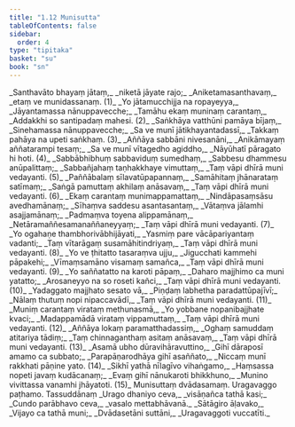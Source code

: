 ```yaml
---
title: "1.12 Munisutta"
tableOfContents: false
sidebar:
  order: 4
type: "tipitaka"
basket: "su"
book: "sn"
---
```



<DynamicBreadcrumb />

<Division number="209" book="sn" bookNo="18" page="309">

<Paragraph number="240" type="verses" book="sn">
_Santhavāto bhayaṃ jātaṃ,_  
_niketā jāyate rajo;_  
_Aniketamasanthavaṃ,_  
_etaṃ ve munidassanaṃ. (1)_  

</Paragraph>

</Division>
<Division number="210" book="sn" bookNo="18" page="309">

<Paragraph number="241" type="verses" book="sn">
_Yo jātamucchijja na ropayeyya,_  
_Jāyantamassa nānuppavecche;_  
_Tamāhu ekaṃ muninaṃ carantaṃ,_  
_Addakkhi so santipadaṃ mahesi. (2)_  

</Paragraph>

</Division>
<Division number="211" book="sn" bookNo="18" page="309">

<Paragraph number="242" type="verses" book="sn">
_Saṅkhāya vatthūni pamāya bījaṃ,_  
_Sinehamassa nānuppavecche;_  
_Sa ve munī jātikhayantadassī,_  
_Takkaṃ pahāya na upeti saṅkhaṃ. (3)_  

</Paragraph>

</Division>
<Division number="212" book="sn" bookNo="18" page="309">

<Paragraph number="243" type="verses" book="sn">
_Aññāya sabbāni nivesanāni,_  
_Anikāmayaṃ aññatarampi tesaṃ;_  
_Sa ve munī vītagedho agiddho,_  
_Nāyūhatī pāragato hi hoti. (4)_  

</Paragraph>

</Division>
<Division number="213" book="sn" bookNo="18" page="309">

<Paragraph number="244" type="verses" book="sn">
_Sabbābhibhuṃ sabbaviduṃ sumedhaṃ,_  
_Sabbesu dhammesu anūpalittaṃ;_  
_Sabbañjahaṃ taṇhakkhaye vimuttaṃ,_  
_Taṃ vāpi dhīrā muni vedayanti. (5)_  

</Paragraph>

</Division>
<Division number="214" book="sn" bookNo="18" page="309">

<Paragraph number="245" type="verses" book="sn">
_Paññābalaṃ sīlavatūpapannaṃ,_  
_Samāhitaṃ jhānarataṃ satīmaṃ;_  
_Saṅgā pamuttaṃ akhilaṃ anāsavaṃ,_  
_Taṃ vāpi dhīrā muni vedayanti. (6)_  

</Paragraph>

</Division>
<Division number="215" book="sn" bookNo="18" page="310">

<Paragraph number="246" type="verses" book="sn">
_Ekaṃ carantaṃ munimappamattaṃ,_  
_Nindāpasaṃsāsu avedhamānaṃ;_  
_Sīhaṃva saddesu asantasantaṃ,_  
_Vātaṃva jālamhi asajjamānaṃ;_  
_Padmaṃva toyena alippamānaṃ,_  
_Netāramaññesamanaññaneyyaṃ;_  
_Taṃ vāpi dhīrā muni vedayanti. (7)_  

</Paragraph>

</Division>
<Division number="216" book="sn" bookNo="18" page="310">

<Paragraph number="247" type="verses" book="sn">
_Yo ogahaṇe thambhorivābhijāyati,_  
_Yasmiṃ pare vācāpariyantaṃ vadanti;_  
_Taṃ vītarāgaṃ susamāhitindriyaṃ,_  
_Taṃ vāpi dhīrā muni vedayanti. (8)_  

</Paragraph>

</Division>
<Division number="217" book="sn" bookNo="18" page="310">

<Paragraph number="248" type="verses" book="sn">
_Yo ve ṭhitatto tasaraṃva ujju,_  
_Jigucchati kammehi pāpakehi;_  
_Vīmaṃsamāno visamaṃ samañca,_  
_Taṃ vāpi dhīrā muni vedayanti. (9)_  

</Paragraph>

</Division>
<Division number="218" book="sn" bookNo="18" page="310">

<Paragraph number="249" type="verses" book="sn">
_Yo saññatatto na karoti pāpaṃ,_  
_Daharo majjhimo ca muni yatatto;_  
_Arosaneyyo na so roseti kañci,_  
_Taṃ vāpi dhīrā muni vedayanti. (10)_  

</Paragraph>

</Division>
<Division number="219" book="sn" bookNo="18" page="310">

<Paragraph number="250" type="verses" book="sn">
_Yadaggato majjhato sesato vā,_  
_Piṇḍaṃ labhetha paradattūpajīvī;_  
_Nālaṃ thutuṃ nopi nipaccavādī,_  
_Taṃ vāpi dhīrā muni vedayanti. (11)_  

</Paragraph>

</Division>
<Division number="220" book="sn" bookNo="18" page="310">

<Paragraph number="251" type="verses" book="sn">
_Muniṃ carantaṃ virataṃ methunasmā,_  
_Yo yobbane nopanibajjhate kvaci;_  
_Madappamādā virataṃ vippamuttaṃ,_  
_Taṃ vāpi dhīrā muni vedayanti. (12)_  

</Paragraph>

</Division>
<Division number="221" book="sn" bookNo="18" page="311">

<Paragraph number="252" type="verses" book="sn">
_Aññāya lokaṃ paramatthadassiṃ,_  
_Oghaṃ samuddaṃ atitariya tādiṃ;_  
_Taṃ chinnaganthaṃ asitaṃ anāsavaṃ,_  
_Taṃ vāpi dhīrā muni vedayanti. (13)_  

</Paragraph>

</Division>
<Division number="222" book="sn" bookNo="18" page="311">

<Paragraph number="253" type="verses" book="sn">
_Asamā ubho dūravihāravuttino,_  
_Gihī dāraposī amamo ca subbato;_  
_Parapāṇarodhāya gihī asaññato,_  
_Niccaṃ munī rakkhati pāṇine yato. (14)_  

</Paragraph>

</Division>
<Division number="223" book="sn" bookNo="18" page="311">

<Paragraph number="254" type="verses" book="sn">
_Sikhī yathā nīlagīvo vihaṅgamo,_  
_Haṃsassa nopeti javaṃ kudācanaṃ;_  
_Evaṃ gihī nānukaroti bhikkhuno,_  
_Munino vivittassa vanamhi jhāyatoti. (15)_  


</Paragraph>
</Division>

<Paragraph number="255" type="center" book="sn">
Munisuttaṃ dvādasamaṃ.



</Paragraph>

<Paragraph number="256" type="center" book="sn">
Uragavaggo paṭhamo.



</Paragraph>

<Paragraph number="257" type="center" book="sn">
Tassuddānaṃ


</Paragraph>

<Paragraph number="258" type="verses" book="sn">
_Urago dhaniyo ceva,_  
_visāṇañca tathā kasi;_  
_Cundo parābhavo ceva,_  
_vasalo mettabhāvanā._  

</Paragraph>

<Paragraph number="259" type="verses" book="sn">
_Sātāgiro āḷavako,_  
_Vijayo ca tathā muni;_  
_Dvādasetāni suttāni,_  
_Uragavaggoti vuccatīti._
</Paragraph>